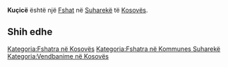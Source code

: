 {{Fshat në Kosovës
 | Emri                = Kuçicë
| sqi_N_name = Kuçicë
| sqi_N_FULL_NAME_RO = Kuçicë
| sqi_N_FULL_NAME_ND_RO = Kucice
| sqi_N_SORT_NAME_RG = KUCICE
| sqi_N_FULL_NAME_RG = Kuçicë
| sqi_N_FULL_NAME_ND_RG = Kucice
| srp_N_name = Kućica
| srp_N_FULL_NAME_RO = Kućica
| srp_N_FULL_NAME_ND_RO = Kucica
| srp_N_SORT_NAME_RG = KUCICA
| srp_N_FULL_NAME_RG = Kućica
| srp_N_FULL_NAME_ND_RG = Kucica
| srp_NS_name = Кучица
| srp_NS_FULL_NAME_RO = Кучица
| srp_NS_FULL_NAME_ND_RO = Кучица
| srp_NS_SORT_NAME_RG = КУЧИЦА
| srp_NS_FULL_NAME_RG = Кучица
| srp_NS_FULL_NAME_ND_RG = Кучица

 | Emri (Rasa dhanore) = 
 | Figura              = 
 | Shteti              = Kosovo
 | Komuna              = Suharekë
 | Kodi postar         = 
 | Sipërfaqja          = 

 | Popullsia           = 

 | Regj. i popullsisë  = 
 | Dend. e popullsisë  = 
 | Faqja zyrtare       = 
 <!--- Koordinatat ----> 
 | Gjerësia            = 42.807778
 | Gjatësia            = 20.773056
 | Lartësia            = 
}}
'''Kuçicë''' është një [[Fshat]] në [[Suharekë]] të [[Kosovës]].

<!-- == Gjeografia == -->
<!-- == Historia == -->
<!-- == Demografia == -->
== Shih edhe ==
{{Komuna Suharekë}}
{{Kosovo-Administrata-Cung}}

[[Kategoria:Fshatra në Kosovës]]
[[Kategoria:Fshatra në Kommunes Suharekë]]
[[Kategoria:Vendbanime në Kosovës]]